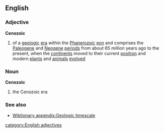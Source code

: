 ==English==
===Adjective===
{{wikipedia}}
'''Cenozoic'''
#{{geology}} of a [[geologic]] [[era]] within the [[Phanerozoic]] [[eon]] and comprises the [[Paleogene]] and [[Neogene]] [[period]]s from about 65 million years ago to the present, when the [[continent]]s moved to their current [[position]] and modern [[plant]]s and [[animal]]s [[evolve]]d

===Noun===
'''Cenozoic'''
#{{geology}} the Cenozoic era
===See also===
*[[Wiktionary appendix:Geologic timescale]]
[[category:English adjectives]]
